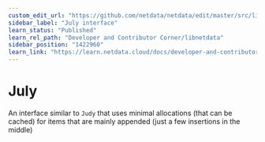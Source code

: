 ```yaml
---
custom_edit_url: "https://github.com/netdata/netdata/edit/master/src/libnetdata/july/README.md"
sidebar_label: "July interface"
learn_status: "Published"
learn_rel_path: "Developer and Contributor Corner/libnetdata"
sidebar_position: "1422960"
learn_link: "https://learn.netdata.cloud/docs/developer-and-contributor-corner/libnetdata/july-interface"
---
```



# July

An interface similar to `Judy` that uses minimal allocations (that can be cached)
for items that are mainly appended (just a few insertions in the middle)

